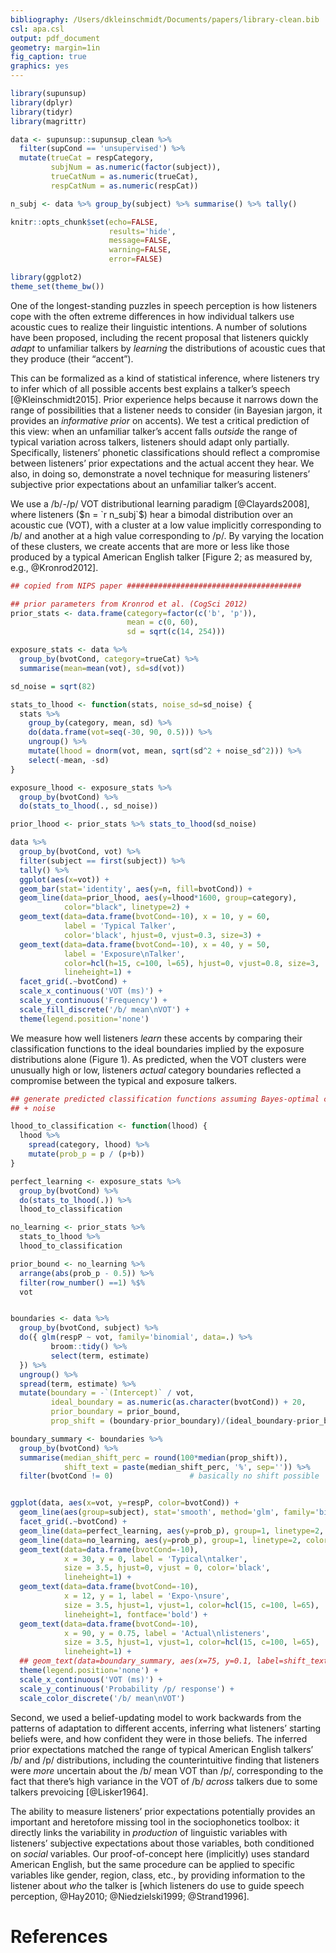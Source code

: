```yaml
---
bibliography: /Users/dkleinschmidt/Documents/papers/library-clean.bib
csl: apa.csl
output: pdf_document
geometry: margin=1in
fig_caption: true
graphics: yes
---
```


```r

library(supunsup)
library(dplyr)
library(tidyr)
library(magrittr)

data <- supunsup::supunsup_clean %>%
  filter(supCond == 'unsupervised') %>%
  mutate(trueCat = respCategory,
         subjNum = as.numeric(factor(subject)),
         trueCatNum = as.numeric(trueCat),
         respCatNum = as.numeric(respCat))

n_subj <- data %>% group_by(subject) %>% summarise() %>% tally()

knitr::opts_chunk$set(echo=FALSE,
                      results='hide',
                      message=FALSE,
                      warning=FALSE,
                      error=FALSE)

library(ggplot2)
theme_set(theme_bw())


```

One of the longest-standing puzzles in speech perception is how listeners cope with the often extreme differences in how individual talkers use acoustic cues to realize their linguistic intentions.  A number of solutions have been proposed, including the recent proposal that listeners quickly _adapt_ to unfamiliar talkers by _learning_ the distributions of acoustic cues that they produce (their "accent").

This can be formalized as a kind of statistical inference, where listeners try to infer which of all possible accents best explains a talker's speech [@Kleinschmidt2015]. Prior experience helps because it narrows down the range of possibilities that a listener needs to consider (in Bayesian jargon, it provides an _informative prior_ on accents). We test a critical prediction of this view: when an unfamiliar talker's accent falls _outside_ the range of typical variation across talkers, listeners should adapt only partially. Specifically, listeners' phonetic classifications should reflect a compromise between listeners' prior expectations and the actual accent they hear. We also, in doing so, demonstrate a novel technique for measuring listeners' subjective prior expectations about an unfamiliar talker's accent.

We use a /b/-/p/ VOT distributional learning paradigm [@Clayards2008], where listeners ($n = `r n_subj`$) hear a bimodal distribution over an acoustic cue (VOT), with a cluster at a low value implicitly corresponding to /b/ and another at a high value corresponding to /p/.  By varying the location of these clusters, we create accents that are more or less like those produced by a typical American English talker [Figure 2; as measured by, e.g., @Kronrod2012].

```r

## copied from NIPS paper #######################################

## prior parameters from Kronrod et al. (CogSci 2012)
prior_stats <- data.frame(category=factor(c('b', 'p')),
                          mean = c(0, 60),
                          sd = sqrt(c(14, 254)))

exposure_stats <- data %>%
  group_by(bvotCond, category=trueCat) %>%
  summarise(mean=mean(vot), sd=sd(vot))

sd_noise = sqrt(82)

stats_to_lhood <- function(stats, noise_sd=sd_noise) {
  stats %>%
    group_by(category, mean, sd) %>%
    do(data.frame(vot=seq(-30, 90, 0.5))) %>%
    ungroup() %>%
    mutate(lhood = dnorm(vot, mean, sqrt(sd^2 + noise_sd^2))) %>%
    select(-mean, -sd)
}

exposure_lhood <- exposure_stats %>%
  group_by(bvotCond) %>%
  do(stats_to_lhood(., sd_noise))

prior_lhood <- prior_stats %>% stats_to_lhood(sd_noise)

data %>%
  group_by(bvotCond, vot) %>%
  filter(subject == first(subject)) %>%
  tally() %>%
  ggplot(aes(x=vot)) +
  geom_bar(stat='identity', aes(y=n, fill=bvotCond)) +
  geom_line(data=prior_lhood, aes(y=lhood*1600, group=category),
            color="black", linetype=2) +
  geom_text(data=data.frame(bvotCond=-10), x = 10, y = 60,
            label = 'Typical Talker',
            color='black', hjust=0, vjust=0.3, size=3) +
  geom_text(data=data.frame(bvotCond=-10), x = 40, y = 50,
            label = 'Exposure\nTalker',
            color=hcl(h=15, c=100, l=65), hjust=0, vjust=0.8, size=3,
            lineheight=1) + 
  facet_grid(.~bvotCond) +
  scale_x_continuous('VOT (ms)') +
  scale_y_continuous('Frequency') +
  scale_fill_discrete('/b/ mean\nVOT') +
  theme(legend.position='none')

```

We measure how well listeners _learn_ these accents by comparing their classification functions to the ideal boundaries implied by the exposure distributions alone (Figure 1).  As predicted, when the VOT clusters were unusually high or low, listeners _actual_ category boundaries reflected a compromise between the typical and exposure talkers.

```r

## generate predicted classification functions assuming Bayes-optimal classifier
## + noise

lhood_to_classification <- function(lhood) {
  lhood %>%
    spread(category, lhood) %>%
    mutate(prob_p = p / (p+b))
}

perfect_learning <- exposure_stats %>%
  group_by(bvotCond) %>%
  do(stats_to_lhood(.)) %>%
  lhood_to_classification

no_learning <- prior_stats %>%
  stats_to_lhood %>%
  lhood_to_classification

prior_bound <- no_learning %>%
  arrange(abs(prob_p - 0.5)) %>%
  filter(row_number() ==1) %$%
  vot


boundaries <- data %>%
  group_by(bvotCond, subject) %>%
  do({ glm(respP ~ vot, family='binomial', data=.) %>%
         broom::tidy() %>%
         select(term, estimate)
  }) %>%
  ungroup() %>%
  spread(term, estimate) %>%
  mutate(boundary = -`(Intercept)` / vot,
         ideal_boundary = as.numeric(as.character(bvotCond)) + 20,
         prior_boundary = prior_bound,
         prop_shift = (boundary-prior_boundary)/(ideal_boundary-prior_boundary))

boundary_summary <- boundaries %>%
  group_by(bvotCond) %>%
  summarise(median_shift_perc = round(100*median(prop_shift)),
            shift_text = paste(median_shift_perc, '%', sep='')) %>%
  filter(bvotCond != 0)                 # basically no shift possible


ggplot(data, aes(x=vot, y=respP, color=bvotCond)) +
  geom_line(aes(group=subject), stat='smooth', method='glm', family='binomial', alpha=0.2) +
  facet_grid(.~bvotCond) +
  geom_line(data=perfect_learning, aes(y=prob_p), group=1, linetype=2, size=1) +
  geom_line(data=no_learning, aes(y=prob_p), group=1, linetype=2, color='black') +
  geom_text(data=data.frame(bvotCond=-10),
            x = 30, y = 0, label = 'Typical\ntalker',
            size = 3.5, hjust=0, vjust = 0, color='black',
            lineheight=1) + 
  geom_text(data=data.frame(bvotCond=-10),
            x = 12, y = 1, label = 'Expo-\nsure',
            size = 3.5, hjust=1, vjust=1, color=hcl(15, c=100, l=65),
            lineheight=1, fontface='bold') + 
  geom_text(data=data.frame(bvotCond=-10),
            x = 90, y = 0.75, label = 'Actual\nlisteners',
            size = 3.5, hjust=1, vjust=1, color=hcl(15, c=100, l=65),
            lineheight=1) + 
  ## geom_text(data=boundary_summary, aes(x=75, y=0.1, label=shift_text), color='black') + 
  theme(legend.position='none') +
  scale_x_continuous('VOT (ms)') +
  scale_y_continuous('Probability /p/ response') + 
  scale_color_discrete('/b/ mean\nVOT')

```

Second, we used a belief-updating model to work backwards from the patterns of adaptation to different accents, inferring what listeners' starting beliefs were, and how confident they were in those beliefs.  The inferred prior expectations matched the range of typical American English talkers' /b/ and /p/ distributions, including the counterintuitive finding that listeners were _more_ uncertain about the /b/ mean VOT than /p/, corresponding to the fact that there's high variance in the VOT of /b/ _across_ talkers due to some talkers prevoicing [@Lisker1964].

The ability to measure listeners' prior expectations potentially provides an important and heretofore missing tool in the sociophonetics toolbox: it directly links the variability in _production_ of linguistic variables with listeners' subjective expectations about those variables, both conditioned on _social_ variables.  Our proof-of-concept here (implicitly) uses standard American English, but the same procedure can be applied to specific variables like gender, region, class, etc., by providing information to the listener about _who_ the talker is [which listeners do use to guide speech perception, @Hay2010; @Niedzielski1999; @Strand1996].


# References
